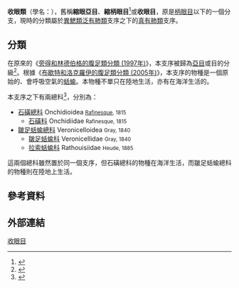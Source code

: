 {{Automatic taxobox
 | image = Laevecaulis-2.jpg
 | image_caption = Land slug ''[[Laevicaulis_alte|Laevicaulis alte]]'' ([[Veronicelloidea|Veronicelloidea]])
 | image2 = Onchidella.jpg
 | image2_caption = Sea slug ''[[Onchidella|Onchidella]]'' sp. ([[Onchidioidea|Onchidioidea]])
 | taxon = Systellommatophora
 | subdivision_ranks = [[科_(生物)|科]]
 | subdivision = [[#分類|見內文]]
 | synonyms =
* Gymnomorpha
}}

'''收眼類'''（學名：{{lang|la|Systellommatophora}}），舊稱'''縮眼亞目'''、'''縮柄眼目'''<ref name="naturehk">{{cite web |url=http://www.nature.edu.hk/species_database/species/systellomatophora |title=縮柄眼目 Systellomatophora |work=香港生物多樣性資料庫 HKBIS |access-date=2017-04-30 |archive-date=2017-08-16 |archive-url=https://web.archive.org/web/20170816151327/http://www.nature.edu.hk/species_database/species/systellomatophora |dead-url=no }}</ref>或'''收眼目'''，原是[[柄眼目|柄眼目]]以下的一個分支，現時的分類屬於[[異鰓類|異鰓類]][[泛有肺類|泛有肺類]]支序之下的[[真有肺類|真有肺類]]支序。

==分類==
在原來的《[[旁得和林德伯格的腹足類分類_(1997年)|旁得和林德伯格的腹足類分類 (1997年)]]》，本支序被歸為[[亞目|亞目]]或目的分級<ref>{{ITIS |id=566857 |taxon=Systellommatophora}}</ref>。根據《[[布歇特和洛克羅伊的腹足類分類_(2005年)|布歇特和洛克羅伊的腹足類分類 (2005年)]]》，本支序的物種是一個原始的、會呼吸空氣的[[蛞蝓|蛞蝓]]。本物種不單只在陸地生活，亦有在海洋生活的。

本支序之下有兩總科<ref name=Dayrat2009>{{cite journal|author=Dayrat B.|year=2009|title=Review of the current knowledge of the systematics of Onchidiidae (Mollusca:  Gastropoda: Pulmonata) with a checklist of nominal species|journal=[[Zootaxa|Zootaxa]]|volume=2068|pages=1–26|url=http://www.mapress.com/zootaxa/2009/f/z02068p026f.pdf|format=preview|access-date=2015-04-27|archive-date=2019-07-24|archive-url=https://web.archive.org/web/20190724214745/https://www.mapress.com/zootaxa/2009/f/z02068p026f.pdf|dead-url=no}}</ref>，分別為：
*[[石磺總科|石磺總科]] Onchidioidea <small>[[Rafinesque|Rafinesque]], 1815</small>
**[[石磺科|石磺科]] Onchidiidae <small>Rafinesque, 1815</small>
* [[皺足蛞蝓總科|皺足蛞蝓總科]] Veronicelloidea <small>Gray, 1840</small>
** [[皺足蛞蝓科|皺足蛞蝓科]] Veronicellidae <small>Gray, 1840</small>
** [[拉索蛞蝓科|拉索蛞蝓科]] Rathouisiidae <small>Heude, 1885</small>

這兩個總科雖然置於同一個支序，但石磺總科的物種在海洋生活，而皺足蛞蝓總科的物種則在陸地上生活。

==參考資料==
{{reflist}}

==外部連結==
{{軟體動物}}
{{Taxonbar|from=Q1319200}}

[[Category:收眼目|]]